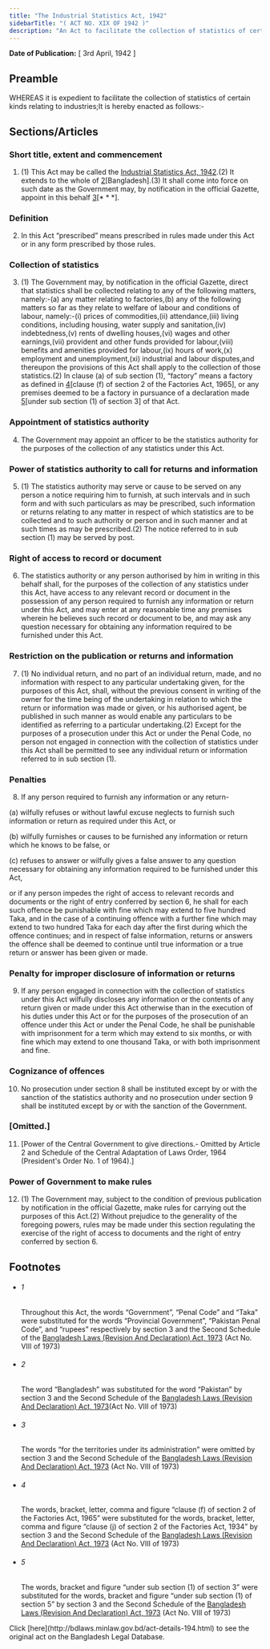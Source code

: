 ```yaml
---
title: "The Industrial Statistics Act, 1942"
sidebarTitle: "( ACT NO. XIX OF 1942 )"
description: "An Act to facilitate the collection of statistics of certain kinds relating to industries.1♣"
---
```


**Date of Publication:** [ 3rd April, 1942 ]

## Preamble

WHEREAS it is expedient to facilitate the collection of statistics of certain kinds relating to industries;It is hereby enacted as follows:-

## Sections/Articles

### Short title, extent and commencement

1. (1) This Act may be called the [Industrial Statistics Act, 1942](/laws/act-194 "Industrial Statistics Act, 1942").(2) It extends to the whole of [2](1)[Bangladesh].(3) It shall come into force on such date as the Government may, by notification in the official Gazette, appoint in this behalf [3](2)[\* \* \*].

### Definition

2. In this Act “prescribed” means prescribed in rules made under this Act or in any form prescribed by those rules.

### Collection of statistics

3. (1) The Government may, by notification in the official Gazette, direct that statistics shall be collected relating to any of the following matters, namely:-(a) any matter relating to factories,(b) any of the following matters so far as they relate to welfare of labour and conditions of labour, namely:-(i) prices of commodities,(ii) attendance,(iii) living conditions, including housing, water supply and sanitation,(iv) indebtedness,(v) rents of dwelling houses,(vi) wages and other earnings,(vii) provident and other funds provided for labour,(viii) benefits and amenities provided for labour,(ix) hours of work,(x) employment and unemployment,(xi) industrial and labour disputes,and thereupon the provisions of this Act shall apply to the collection of those statistics.(2) In clause (a) of sub section (1), “factory” means a factory as defined in [4](1)[clause (f) of section 2 of the Factories Act, 1965], or any premises deemed to be a factory in pursuance of a declaration made [5](2)[under sub section (1) of section 3] of that Act.

### Appointment of statistics authority

4. The Government may appoint an officer to be the statistics authority for the purposes of the collection of any statistics under this Act.

### Power of statistics authority to call for returns and information

5. (1) The statistics authority may serve or cause to be served on any person a notice requiring him to furnish, at such intervals and in such form and with such particulars as may be prescribed, such information or returns relating to any matter in respect of which statistics are to be collected and to such authority or person and in such manner and at such times as may be prescribed.(2) The notice referred to in sub section (1) may be served by post.

### Right of access to record or document

6. The statistics authority or any person authorised by him in writing in this behalf shall, for the purposes of the collection of any statistics under this Act, have access to any relevant record or document in the possession of any person required to furnish any information or return under this Act, and may enter at any reasonable time any premises wherein he believes such record or document to be, and may ask any question necessary for obtaining any information required to be furnished under this Act.

### Restriction on the publication or returns and information

7. (1) No individual return, and no part of an individual return, made, and no information with respect to any particular undertaking given, for the purposes of this Act, shall, without the previous consent in writing of the owner for the time being of the undertaking in relation to which the return or information was made or given, or his authorised agent, be published in such manner as would enable any particulars to be identified as referring to a particular undertaking.(2) Except for the purposes of a prosecution under this Act or under the Penal Code, no person not engaged in connection with the collection of statistics under this Act shall be permitted to see any individual return or information referred to in sub section (1).

### Penalties

8. If any person required to furnish any information or any return-

(a) wilfully refuses or without lawful excuse neglects to furnish such information or return as required under this Act, or

(b) wilfully furnishes or causes to be furnished any information or return which he knows to be false, or

(c) refuses to answer or wilfully gives a false answer to any question necessary for obtaining any information required to be furnished under this Act,

or if any person impedes the right of access to relevant records and documents or the right of entry conferred by section 6, he shall for each such offence be punishable with fine which may extend to five hundred Taka, and in the case of a continuing offence with a further fine which may extend to two hundred Taka for each day after the first during which the offence continues; and in respect of false information, returns or answers the offence shall be deemed to continue until true information or a true return or answer has been given or made.

### Penalty for improper disclosure of information or returns

9. If any person engaged in connection with the collection of statistics under this Act wilfully discloses any information or the contents of any return given or made under this Act otherwise than in the execution of his duties under this Act or for the purposes of the prosecution of an offence under this Act or under the Penal Code, he shall be punishable with imprisonment for a term which may extend to six months, or with fine which may extend to one thousand Taka, or with both imprisonment and fine.

### Cognizance of offences

10. No prosecution under section 8 shall be instituted except by or with the sanction of the statistics authority and no prosecution under section 9 shall be instituted except by or with the sanction of the Government.

### [Omitted.]

11. [Power of the Central Government to give directions.- Omitted by Article 2 and Schedule of the Central Adaptation of Laws Order, 1964 (President's Order No. 1 of 1964).]

### Power of Government to make rules

12. (1) The Government may, subject to the condition of previous publication by notification in the official Gazette, make rules for carrying out the purposes of this Act.(2) Without prejudice to the generality of the foregoing powers, rules may be made under this section regulating the exercise of the right of access to documents and the right of entry conferred by section 6.

## Footnotes

- ###### 1

  Throughout this Act, the words “Government”, “Penal Code” and “Taka” were substituted for the words “Provincial Government”, “Pakistan Penal Code”, and “rupees” respectively by section 3 and the Second Schedule of the [Bangladesh Laws (Revision And Declaration) Act, 1973](/laws/act-430 "Bangladesh Laws (Revision And Declaration) Act, 1973") (Act No. VIII of 1973)

- ###### 2

  The word “Bangladesh” was substituted for the word “Pakistan” by section 3 and the Second Schedule of the [Bangladesh Laws (Revision And Declaration) Act, 1973](/laws/act-430 "Bangladesh Laws (Revision And Declaration) Act, 1973")(Act No. VIII of 1973)

- ###### 3

  The words “for the territories under its administration” were omitted by section 3 and the Second Schedule of the [Bangladesh Laws (Revision And Declaration) Act, 1973](/laws/act-430 "Bangladesh Laws (Revision And Declaration) Act, 1973") (Act No. VIII of 1973)

- ###### 4

  The words, bracket, letter, comma and figure “clause (f) of section 2 of the Factories Act, 1965” were substituted for the words, bracket, letter, comma and figure “clause (j) of section 2 of the Factories Act, 1934” by section 3 and the Second Schedule of the [Bangladesh Laws (Revision And Declaration) Act, 1973](/laws/act-430 "Bangladesh Laws (Revision And Declaration) Act, 1973") (Act No. VIII of 1973)

- ###### 5

  The words, bracket and figure “under sub section (1) of section 3” were substituted for the words, bracket and figure “under sub section (1) of section 5” by section 3 and the Second Schedule of the [Bangladesh Laws (Revision And Declaration) Act, 1973](/laws/act-430 "Bangladesh Laws (Revision And Declaration) Act, 1973") (Act No. VIII of 1973)

<Note>
  Click [here](http://bdlaws.minlaw.gov.bd/act-details-194.html) to see the original act on the Bangladesh Legal Database.
</Note>
